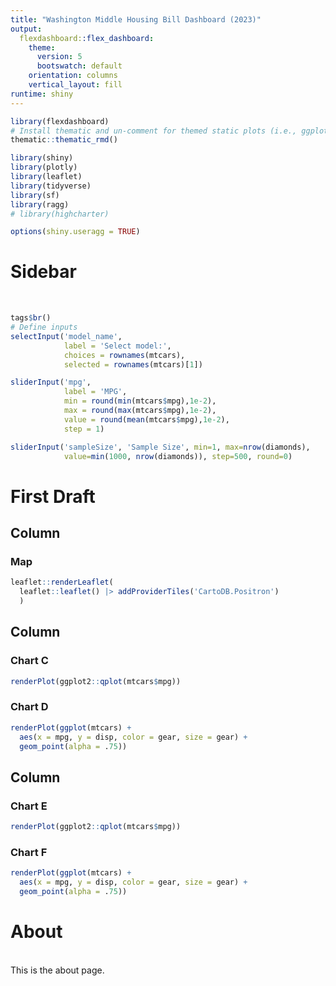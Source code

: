 ```yaml
---
title: "Washington Middle Housing Bill Dashboard (2023)"
output: 
  flexdashboard::flex_dashboard:
    theme:
      version: 5 
      bootswatch: default
    orientation: columns
    vertical_layout: fill
runtime: shiny
---
```

 

```r
library(flexdashboard)
# Install thematic and un-comment for themed static plots (i.e., ggplot2)
thematic::thematic_rmd()

library(shiny) 
library(plotly)
library(leaflet)
library(tidyverse)
library(sf)
library(ragg)
# library(highcharter)

options(shiny.useragg = TRUE)

```

Sidebar {.sidebar}
=======================================================================

<br>

```r
tags$br()
# Define inputs
selectInput('model_name', 
            label = 'Select model:', 
            choices = rownames(mtcars), 
            selected = rownames(mtcars)[1])

sliderInput('mpg', 
            label = 'MPG', 
            min = round(min(mtcars$mpg),1e-2), 
            max = round(max(mtcars$mpg),1e-2), 
            value = round(mean(mtcars$mpg),1e-2),  
            step = 1)

sliderInput('sampleSize', 'Sample Size', min=1, max=nrow(diamonds),
            value=min(1000, nrow(diamonds)), step=500, round=0)
```

First Draft 
=======================================================================

Column {data-width=600}
-----------------------------------------------------------------------

### Map

```r
leaflet::renderLeaflet(
  leaflet::leaflet() |> addProviderTiles('CartoDB.Positron')
  )
```


Column {data-width=200}
-----------------------------------------------------------------------

### Chart C

```r
renderPlot(ggplot2::qplot(mtcars$mpg))
```

### Chart D

```r
renderPlot(ggplot(mtcars) +
  aes(x = mpg, y = disp, color = gear, size = gear) +
  geom_point(alpha = .75)) 
```



Column {data-width=200}
-----------------------------------------------------------------------

### Chart E

```r
renderPlot(ggplot2::qplot(mtcars$mpg))
```

### Chart F

```r
renderPlot(ggplot(mtcars) +
  aes(x = mpg, y = disp, color = gear, size = gear) +
  geom_point(alpha = .75)) 
```


About
===========================
<br>
This is the about page.

